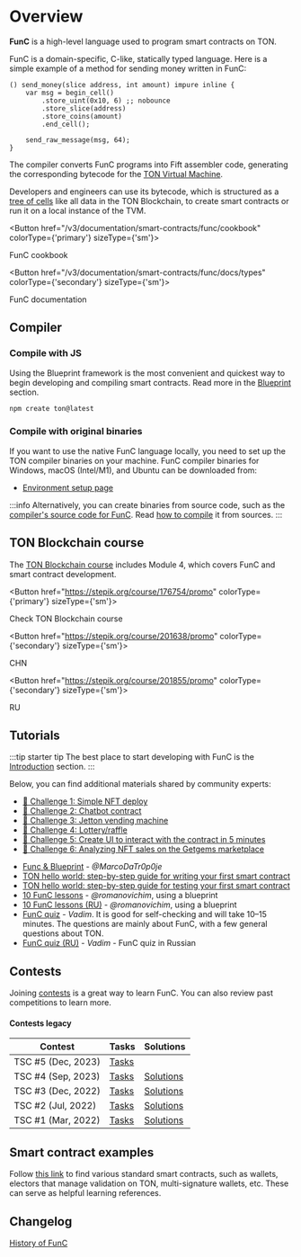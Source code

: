 
# Overview

__FunC__ is a high-level language used to program smart contracts on TON.

FunC is a domain-specific, C-like, statically typed language. Here is a simple example of a method for sending money written in FunC:

```func
() send_money(slice address, int amount) impure inline {
    var msg = begin_cell()
        .store_uint(0x10, 6) ;; nobounce
        .store_slice(address)
        .store_coins(amount)
        .end_cell();

    send_raw_message(msg, 64);
}
```

The compiler converts FunC programs into Fift assembler code, generating the corresponding bytecode for the [TON Virtual Machine](/v3/documentation/tvm/tvm-overview/).

Developers and engineers can use its bytecode, which is structured as a [tree of cells](/v3/concepts/dive-into-ton/ton-blockchain/cells-as-data-storage/) like all data in the TON Blockchain, to create smart contracts or run it on a local instance of the TVM.

<Button href="/v3/documentation/smart-contracts/func/cookbook" colorType={'primary'} sizeType={'sm'}>

  FunC cookbook

</Button>


<Button href="/v3/documentation/smart-contracts/func/docs/types" colorType={'secondary'} sizeType={'sm'}>

  FunC documentation

</Button>


## Compiler

### Compile with JS

Using the Blueprint framework is the most convenient and quickest way to begin developing and compiling smart contracts.
Read more in the [Blueprint](/v3/documentation/smart-contracts/getting-started/javascript/) section.

```bash
npm create ton@latest
```

### Compile with original binaries

If you want to use the native FunC language locally, you need to set up the TON compiler binaries on your machine.
FunC compiler binaries for Windows, macOS (Intel/M1), and Ubuntu can be downloaded from:
* [Environment setup page](/v3/documentation/archive/precompiled-binaries/)

:::info
Alternatively, you can create binaries from source code,
such as the [compiler's source code for FunC](https://github.com/ton-blockchain/ton/tree/master/crypto/func/).
Read [how to compile](/v3/guidelines/smart-contracts/howto/compile/compilation-instructions#func) it from sources.
:::

## TON Blockchain course

The [TON Blockchain course](https://stepik.org/course/176754/) includes Module 4,
which covers FunC and smart contract development.


<Button href="https://stepik.org/course/176754/promo"
        colorType={'primary'} sizeType={'sm'}>

Check TON Blockchain course

</Button>


<Button href="https://stepik.org/course/201638/promo"
        colorType={'secondary'} sizeType={'sm'}>

CHN

</Button>


<Button href="https://stepik.org/course/201855/promo"
        colorType={'secondary'} sizeType={'sm'}>

RU

</Button>


## Tutorials

:::tip starter tip
The best place to start developing with FunC is the [Introduction](/v3/documentation/smart-contracts/overview/) section.
:::

Below, you can find additional materials shared by community experts:

  - [🚩 Challenge 1: Simple NFT deploy](https://github.com/romanovichim/TONQuest1/)
  - [🚩 Challenge 2: Chatbot contract](https://github.com/romanovichim/TONQuest2/)
  - [🚩 Challenge 3: Jetton vending machine](https://github.com/romanovichim/TONQuest3/)
  - [🚩 Challenge 4: Lottery/raffle](https://github.com/romanovichim/TONQuest4/)
  - [🚩 Challenge 5: Create UI to interact with the contract in 5 minutes](https://github.com/romanovichim/TONQuest5/)
  - [🚩 Challenge 6: Analyzing NFT sales on the Getgems marketplace](https://github.com/romanovichim/TONQuest6/)
* [Func & Blueprint](https://www.youtube.com/watch?v=7omBDfSqGfA&list=PLtUBO1QNEKwtO_zSyLj-axPzc9O9rkmYa/) - _@MarcoDaTr0p0je_
* [TON hello world: step-by-step guide for writing your first smart contract](https://ton-community.github.io/tutorials/02-contract/)
* [TON hello world: step-by-step guide for testing your first smart contract](https://ton-community.github.io/tutorials/04-testing/)
* [10 FunC lessons](https://github.com/romanovichim/TonFunClessons_Eng/) - _@romanovichim_, using a blueprint
* [10 FunC lessons (RU)](https://github.com/romanovichim/TonFunClessons_ru/) - _@romanovichim_, using a blueprint
* [FunC quiz](https://t.me/toncontests/60/) - _Vadim_. It is good for self-checking and will take 10–15 minutes. The questions are mainly about FunС, with a few general questions about TON.
* [FunC quiz (RU)](https://t.me/toncontests/58?comment=14888/) - _Vadim_ - FunC quiz in Russian

## Contests

Joining [contests](https://t.me/toncontests/) is a great way to learn FunC.
You can also review past competitions to learn more.

#### Contests legacy

| Contest                  | Tasks                                                    | Solutions                                                              |
|--------------------------|----------------------------------------------------------|------------------------------------------------------------------------|
| TSC #5 (Dec, 2023)  | [Tasks](https://github.com/ton-community/tsc5/)           |                                                                        |
| TSC #4 (Sep, 2023) | [Tasks](https://github.com/ton-community/tsc4/)           | [Solutions](/v3/documentation/smart-contracts/contracts-specs/examples#ton-smart-challenge-4)   |
| TSC #3 (Dec, 2022)  | [Tasks](https://github.com/ton-blockchain/func-contest3/) | [Solutions](https://github.com/nns2009/TON-FunC-contest-3/)             |
| TSC #2 (Jul, 2022)      | [Tasks](https://github.com/ton-blockchain/func-contest2/) | [Solutions](https://github.com/ton-blockchain/func-contest2-solutions/) |
| TSC #1 (Mar, 2022)     | [Tasks](https://github.com/ton-blockchain/func-contest1/) | [Solutions](https://github.com/ton-blockchain/func-contest1-solutions/) |

## Smart contract examples

Follow [this link](/v3/documentation/smart-contracts/contracts-specs/examples/) to find various standard smart contracts,
such as wallets, electors that manage validation on TON, multi-signature wallets, etc. These can serve as helpful learning references.


## Changelog
[History of FunC](/v3/documentation/smart-contracts/func/changelog/)


